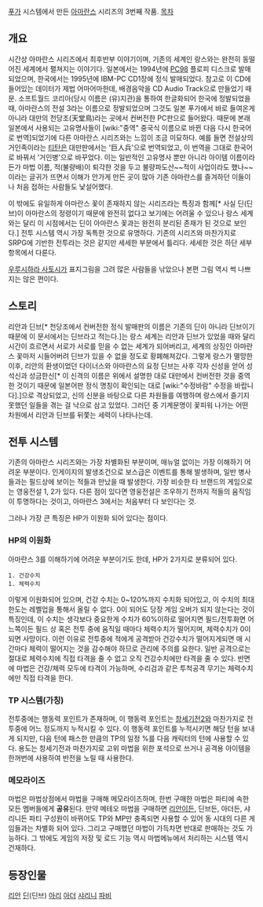 [[푸가]] 시스템에서 만든 [[아마란스]] 시리즈의 3번째 작품.
[[목차]]

== 개요 ==
시간상 아마란스 시리즈에서 최후반부 이야기이며, 기존의 세계인 랑스와는 완전히 동떨어진 세계에서 펼쳐지는 이야기다. 일본에서는 1994년에 [[PC98]] 플로피 디스크로 발매되었으며, 한국에서는 1995년에 IBM-PC CD1장에 정식 발매되었다. 참고로 이 CD에 들어있는 데이터가 제법 어마어마한데, 배경음악을 CD Audio Track으로 만들었기 때문. 소프트월드 코리아(당시 이름은 (유)지관)을 통하여 한글화되어 한국에 정발되었을 때, 아마란스의 전설 3라는 이름으로 정발되었으며 그것도 일본 푸가에서 바로 들여온게 아니라 대만의 천당조(天堂鳥)라는 곳에서 컨버전한 PC판으로 들어왔다. 때문에 본래 일본에서 사용되는 고유명사들이 [wiki:"중역" 중국식 이름으로 바뀐 다음 다시 한국어로 번역]되었기에 다른 아마란스 시리즈와는 느낌이 조금 미묘하다. 예를 들면 전설상의 거인족이라는 [[티탄]]은 대만판에서는 '巨人兵'으로 번역되었고, 이 번역을 그대로 한국어로 바꿔서 '거인병'으로 바꾸었다. 이는 일반적인 고유명사 뿐만 아니라 아이템 이름이라든가 마법 이름, 적(불량배)이 퇴각한 것을 두고 불량파도산~~적이 사업이라도 했나~~이라는 글귀가 뜨면서 이해가 안가게 만든 곳이 많아 기존 아마란스를 즐겨하던 이들이나 처음 접하는 사람들도 낯설어했다.

이 밖에도 유일하게 아마란스 꽃이 존재하지 않는 시리즈라는 특징과 함께[* 사실 딘(딘브)이 아마란스의 정령이기 때문에 완전히 없다고 보기에는 어려울 수 있으나 랑스 세계와는 달리 이 시점에서는 딘이 아마란스 꽃과는 완전히 분리된 존재가 된 것으로 보인다.] 전투 시스템 역시 가장 독특한 것으로 유명하다. 기존의 시리즈와 마찬가지로 SRPG에 기반한 전투라는 것은 같지만 세세한 부분에서 틀리다. 세세한 것은 하단 세부 항목에서 다룬다.

[[우루시하라 사토시]]가 표지그림을 그려 많은 사람들을 낚았으나 본편 그림 역시 썩 나쁘지는 않은 편이다.
== 스토리 ==
리안과 딘브[* 천당조에서 컨버전한 정식 발매판의 이름은 기존의 딘이 아니라 딘브이기 때문에 이 문서에서는 딘브라고 적는다.]는 랑스 세계는 리안과 딘브가 있었을 때와 달리 시간이 흐르면서 서로가 서로를 믿을 수 없는 세계가 되어버리고, 세계의 상징인 아마란스 꽃마저 시들어버려 딘브가 있을 수 없을 정도로 황폐해져갔다. 그렇게 랑스가 멸망한 이후, 리안의 환생이었던 다이너스와 아마란스의 요정 딘브는 사후 각자 신성을 얻어 성석신과 성금한신[* 이 신격의 이름은 위에서 설명한 대로 대만에서 컨버전한 것을 중역한 것이기 때문에 일본어판 정식 명칭이 확인되는 대로 [wiki:"수정바람" 수정을 바랍니다].]으로 격상되었고, 신의 신분을 바탕으로 다른 차원들를 여행하며 랑스에서 즐기지 못했던 일들을 겪는 걸 낙으로 삼고 있었다. 그러던 중 기계문명이 꽃피워 나가는 어떤 차원에서 리안과 딘브를 뒤쫓는 세력이 나타나는데.

== 전투 시스템 ==
기존의 아마란스 시리즈와는 가장 차별화된 부분이며, 매뉴얼 없이는 가장 이해하기 어려운 부분이다. 인게이지의 발생조건으로 보스급은 이벤트를 통해 발생하며, 일반 병사들과는 필드상에 보이는 적들과 만났을 때 발생한다. 가장 비슷한 타 브랜드의 게임으로는 영웅전설 1, 2가 있다. 다른 점이 있다면 영웅전설은 조우하기 전까지 적들의 움직임이 투명하다는 것이고, 아마란스 3에서는 처음부터 다 보인다는 것.

그러나 가장 큰 특징은 HP가 이원화 되어 있다는 점이다.

=== HP의 이원화 ===
아마란스 3를 이해하기에 어려운 부분이기도 한데, HP가 2가지로 분류되어 있다.

 1. 건강수치
 1. 체력수치

이렇게 이원화되어 있으며, 건강 수치는 0~120%까지 수치화 되어있고, 이 수치의 최대한도는 레벨업을 통해서 올릴 수 없다. 0이 되어도 당장 게임 오버가 되지 않는다는 것이 특징인데, 이 수치는 생각보다 중요한게 수치가 60%이하로 떨어지면 필드/전투화면 어느쪽이든 필드 상 혹은 전투 중에 움직일 때마다 체력수치가 떨어지며, 체력수치가 0이 되면 사망이다. 이런 이유로 전투중에 적에게 공격받아 건강수치가 떨어지게되면 매 시간마다 체력이 떨어지는 것을 감수해야 하므로 관리에 주의를 요한다. 일반 공격으로는 절대로 체력수치에 직접 타격을 줄 수 없고 오직 건강수치에만 타격을 줄 수 있다. 반면에 마법은 건강/체력 모두에 타격이 가능하며, 수리검과 같은 투척공격 무기는 체력수치에만 직접 타격을 한다.

=== TP 시스템(가칭) ===
전투중에는 행동력 포인트가 존재하며, 이 행동력 포인트는 [[창세기전2]]와 마찬가지로 전투중에 어느 정도까지 누적시킬 수 있다. 이 행동력 포인트를 누적시키면 해당 턴을 보내게 되지만, 다음 턴에 패스한 만큼의 TP의 일정 %를 다음 캐릭터의 턴에 사용할 수 있다. 용도는 창세기전과 마찬가지로 고위 마법을 위한 포석으로 쓰거나 공격용 아이템을 한꺼번에 사용하여 반전을 노릴 때 사용한다.

=== 메모라이즈 ===
마법은 마법상점에서 마법을 구매해 메모라이즈하며, 한번 구매한 마법은 파티에 속한 모든 멤버들에게 '''공유'''된다. 만약 메테오 마법을 구매하면 [[리안]]이든, 딘브든, 아더든, 샤리니든 파티 구성원이 바뀌어도 TP와 MP만 충족되면 사용할 수 있어 동 시대의 다른 게임들과는 차별화 되어 있다. 그리고 구매했던 마법이 가득차면 반대로 판매하는 것도 가능하다. 그 밖에도 게임의 저장 및 로드 기능 역시 마법메뉴에서 처리하는 시스템 역시 건재하다.

== 등장인물 ==
[[리안]]
[[딘]](딘브)
[[아리]]
[[아더]]
[[샤리니]]
[[파비]]
